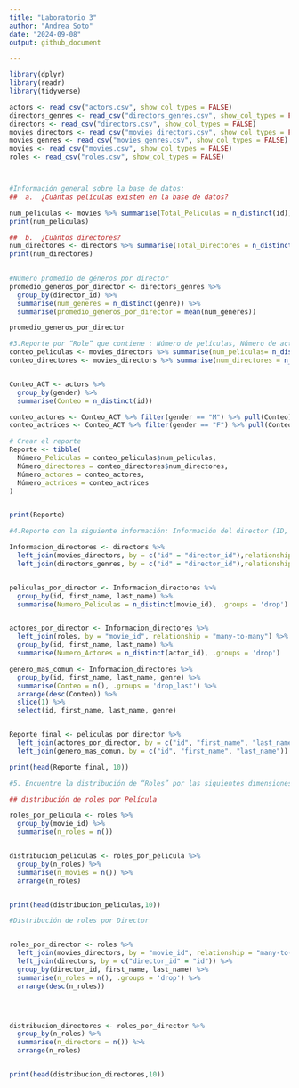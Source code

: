 ---
title: "Laboratorio 3"
author: "Andrea Soto"
date: "2024-09-08"
output: github_document

---

```{r }
library(dplyr)
library(readr)
library(tidyverse)

actors <- read_csv("actors.csv", show_col_types = FALSE)
directors_genres <- read_csv("directors_genres.csv", show_col_types = FALSE)
directors <- read_csv("directors.csv", show_col_types = FALSE)
movies_directors <- read_csv("movies_directors.csv", show_col_types = FALSE)
movies_genres <- read_csv("movies_genres.csv", show_col_types = FALSE)
movies <- read_csv("movies.csv", show_col_types = FALSE)
roles <- read_csv("roles.csv", show_col_types = FALSE)



#Información general sobre la base de datos:
##  a.	¿Cuántas películas existen en la base de datos? 

num_peliculas <- movies %>% summarise(Total_Peliculas = n_distinct(id))
print(num_peliculas)

##  b.	¿Cuántos directores?
num_directores <- directors %>% summarise(Total_Directores = n_distinct(id))
print(num_directores)
  
```
```{r}
#Número promedio de géneros por director 
promedio_generos_por_director <- directors_genres %>%
  group_by(director_id) %>%
  summarise(num_generes = n_distinct(genre)) %>%
  summarise(promedio_generos_por_director = mean(num_generes))

promedio_generos_por_director

```


```{r}
#3.Reporte por “Role” que contiene : Número de películas, Número de actores , Número de actrices, Número de directores
conteo_peliculas <- movies_directors %>% summarise(num_peliculas= n_distinct(movie_id))
conteo_directores <- movies_directors %>% summarise(num_directores = n_distinct(director_id))


Conteo_ACT <- actors %>% 
  group_by(gender) %>%
  summarise(Conteo = n_distinct(id))

conteo_actores <- Conteo_ACT %>% filter(gender == "M") %>% pull(Conteo)
conteo_actrices <- Conteo_ACT %>% filter(gender == "F") %>% pull(Conteo)

# Crear el reporte
Reporte <- tibble(
  Número_Peliculas = conteo_peliculas$num_peliculas,
  Número_directores = conteo_directores$num_directores, 
  Número_actores = conteo_actores,
  Número_actrices = conteo_actrices
)


print(Reporte)


```

```{r}
#4.Reporte con la siguiente información: Información del director (ID, nombre, apellido),Número de películas que ha dirigido,Número de actores con los que ha trabajado,Género más común de sus películas

Informacion_directores <- directors %>%
  left_join(movies_directors, by = c("id" = "director_id"),relationship = "many-to-many") %>%
  left_join(directors_genres, by = c("id" = "director_id"),relationship = "many-to-many")


peliculas_por_director <- Informacion_directores %>%
  group_by(id, first_name, last_name) %>%
  summarise(Numero_Peliculas = n_distinct(movie_id), .groups = 'drop')


actores_por_director <- Informacion_directores %>%
  left_join(roles, by = "movie_id", relationship = "many-to-many") %>%
  group_by(id, first_name, last_name) %>%
  summarise(Numero_Actores = n_distinct(actor_id), .groups = 'drop')

genero_mas_comun <- Informacion_directores %>%
  group_by(id, first_name, last_name, genre) %>%
  summarise(Conteo = n(), .groups = 'drop_last') %>%
  arrange(desc(Conteo)) %>%
  slice(1) %>%
  select(id, first_name, last_name, genre)


Reporte_final <- peliculas_por_director %>%
  left_join(actores_por_director, by = c("id", "first_name", "last_name")) %>%
  left_join(genero_mas_comun, by = c("id", "first_name", "last_name"))

print(head(Reporte_final, 10))

```


```{r}
#5.	Encuentre la distribución de “Roles” por las siguientes dimensiones:Película, Director

## distribución de roles por Película

roles_por_pelicula <- roles %>%
  group_by(movie_id) %>%
  summarise(n_roles = n())


distribucion_peliculas <- roles_por_pelicula %>%
  group_by(n_roles) %>%
  summarise(n_movies = n()) %>%  
  arrange(n_roles)


print(head(distribucion_peliculas,10))

#Distribución de roles por Director


roles_por_director <- roles %>%
  left_join(movies_directors, by = "movie_id", relationship = "many-to-many") %>%  
  left_join(directors, by = c("director_id" = "id")) %>%  
  group_by(director_id, first_name, last_name) %>% 
  summarise(n_roles = n(), .groups = 'drop') %>%  
  arrange(desc(n_roles))




distribucion_directores <- roles_por_director %>%
  group_by(n_roles) %>%
  summarise(n_directors = n()) %>%
  arrange(n_roles)


print(head(distribucion_directores,10))


```

